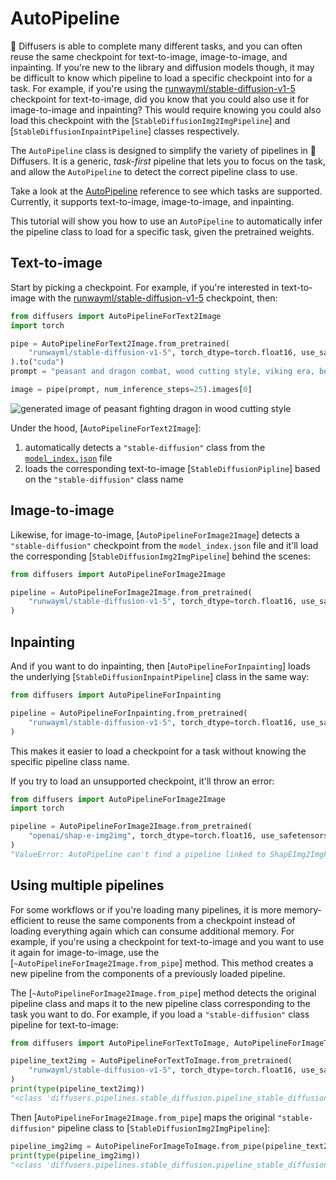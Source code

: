 # AutoPipeline

🤗 Diffusers is able to complete many different tasks, and you can often reuse the same checkpoint for text-to-image, image-to-image, and inpainting. If you're new to the library and diffusion models though, it may be difficult to know which pipeline to load a specific checkpoint into for a task. For example, if you're using the [runwayml/stable-diffusion-v1-5](https://huggingface.co/runwayml/stable-diffusion-v1-5) checkpoint for text-to-image, did you know that you could also use it for image-to-image and inpainting? This would require knowing you could also load this checkpoint with the [`StableDiffusionImg2ImgPipeline`] and [`StableDiffusionInpaintPipeline`] classes respectively.

The `AutoPipeline` class is designed to simplify the variety of pipelines in 🤗 Diffusers. It is a generic, *task-first* pipeline that lets you to focus on the task, and allow the `AutoPipeline` to detect the correct pipeline class to use.

<Tip>

Take a look at the [AutoPipeline](./pipelines/auto_pipeline) reference to see which tasks are supported. Currently, it supports text-to-image, image-to-image, and inpainting.

</Tip>

This tutorial will show you how to use an `AutoPipeline` to automatically infer the pipeline class to load for a specific task, given the pretrained weights.

## Text-to-image

Start by picking a checkpoint. For example, if you're interested in text-to-image with the [runwayml/stable-diffusion-v1-5](https://huggingface.co/runwayml/stable-diffusion-v1-5) checkpoint, then:

```py
from diffusers import AutoPipelineForText2Image
import torch

pipe = AutoPipelineForText2Image.from_pretrained(
    "runwayml/stable-diffusion-v1-5", torch_dtype=torch.float16, use_safetensors=True
).to("cuda")
prompt = "peasant and dragon combat, wood cutting style, viking era, bevel with rune"

image = pipe(prompt, num_inference_steps=25).images[0]
```

<div class="flex justify-center">
    <img src="https://huggingface.co/datasets/huggingface/documentation-images/resolve/main/diffusers/autopipeline-text2img.png" alt="generated image of peasant fighting dragon in wood cutting style"/>
</div>

Under the hood, [`AutoPipelineForText2Image`]:

1. automatically detects a `"stable-diffusion"` class from the [`model_index.json`](https://huggingface.co/runwayml/stable-diffusion-v1-5/blob/main/model_index.json) file
2. loads the corresponding text-to-image [`StableDiffusionPipline`] based on the `"stable-diffusion"` class name

## Image-to-image

Likewise, for image-to-image, [`AutoPipelineForImage2Image`] detects a `"stable-diffusion"` checkpoint from the `model_index.json` file and it'll load the corresponding [`StableDiffusionImg2ImgPipeline`] behind the scenes:

```py
from diffusers import AutoPipelineForImage2Image

pipeline = AutoPipelineForImage2Image.from_pretrained(
    "runwayml/stable-diffusion-v1-5", torch_dtype=torch.float16, use_safetensors=True
)
```

## Inpainting

And if you want to do inpainting, then [`AutoPipelineForInpainting`] loads the underlying [`StableDiffusionInpaintPipeline`] class in the same way:

```py
from diffusers import AutoPipelineForInpainting

pipeline = AutoPipelineForInpainting.from_pretrained(
    "runwayml/stable-diffusion-v1-5", torch_dtype=torch.float16, use_safetensors=True
)
```

This makes it easier to load a checkpoint for a task without knowing the specific pipeline class name. 

If you try to load an unsupported checkpoint, it'll throw an error:

```py
from diffusers import AutoPipelineForImage2Image
import torch

pipeline = AutoPipelineForImage2Image.from_pretrained(
    "openai/shap-e-img2img", torch_dtype=torch.float16, use_safetensors=True
)
"ValueError: AutoPipeline can't find a pipeline linked to ShapEImg2ImgPipeline for None"
```

## Using multiple pipelines

For some workflows or if you're loading many pipelines, it is more memory-efficient to reuse the same components from a checkpoint instead of loading everything again which can consume additional memory. For example, if you're using a checkpoint for text-to-image and you want to use it again for image-to-image, use the [`~AutoPipelineForImage2Image.from_pipe`] method. This method creates a new pipeline from the components of a previously loaded pipeline.

The [`~AutoPipelineForImage2Image.from_pipe`] method detects the original pipeline class and maps it to the new pipeline class corresponding to the task you want to do. For example, if you load a `"stable-diffusion"` class pipeline for text-to-image:

```py
from diffusers import AutoPipelineForTextToImage, AutoPipelineForImageToImage

pipeline_text2img = AutoPipelineForTextToImage.from_pretrained(
    "runwayml/stable-diffusion-v1-5", torch_dtype=torch.float16, use_safetensors=True
)
print(type(pipeline_text2img))
"<class 'diffusers.pipelines.stable_diffusion.pipeline_stable_diffusion.StableDiffusionPipeline'>"
```

Then [`AutoPipelineForImage2Image.from_pipe`] maps the original `"stable-diffusion"` pipeline class to [`StableDiffusionImg2ImgPipeline`]:

```py
pipeline_img2img = AutoPipelineForImageToImage.from_pipe(pipeline_text2img)
print(type(pipeline_img2img))
"<class 'diffusers.pipelines.stable_diffusion.pipeline_stable_diffusion_img2img.StableDiffusionImg2ImgPipeline'>"
```

